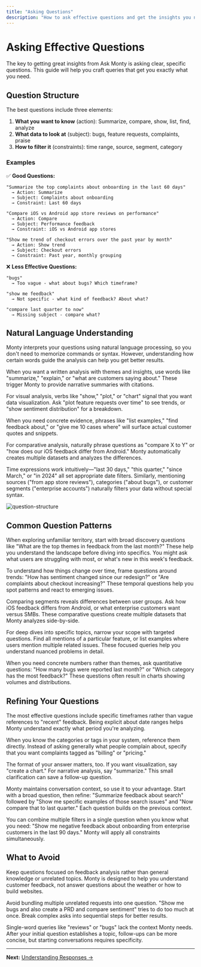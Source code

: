 ```yaml
---
title: "Asking Questions"
description: "How to ask effective questions and get the insights you need"
---
```


# Asking Effective Questions

The key to getting great insights from Ask Monty is asking clear, specific questions. This guide will help you craft queries that get you exactly what you need.

## Question Structure

The best questions include three elements:

1. **What you want to know** (action): Summarize, compare, show, list, find, analyze
2. **What data to look at** (subject): bugs, feature requests, complaints, praise
3. **How to filter it** (constraints): time range, source, segment, category

### Examples

✅ **Good Questions:**

```
"Summarize the top complaints about onboarding in the last 60 days"
  → Action: Summarize
  → Subject: Complaints about onboarding
  → Constraint: Last 60 days

"Compare iOS vs Android app store reviews on performance"
  → Action: Compare
  → Subject: Performance feedback
  → Constraint: iOS vs Android app stores

"Show me trend of checkout errors over the past year by month"
  → Action: Show trend
  → Subject: Checkout errors
  → Constraint: Past year, monthly grouping
```

❌ **Less Effective Questions:**

```
"bugs"
  → Too vague - what about bugs? Which timeframe?

"show me feedback"
  → Not specific - what kind of feedback? About what?

"compare last quarter to now"
  → Missing subject - compare what?
```

## Natural Language Understanding

Monty interprets your questions using natural language processing, so you don't need to memorize commands or syntax. However, understanding how certain words guide the analysis can help you get better results.

When you want a written analysis with themes and insights, use words like "summarize," "explain," or "what are customers saying about." These trigger Monty to provide narrative summaries with citations.

For visual analysis, verbs like "show," "plot," or "chart" signal that you want data visualization. Ask "plot feature requests over time" to see trends, or "show sentiment distribution" for a breakdown.

When you need concrete evidence, phrases like "list examples," "find feedback about," or "give me 10 cases where" will surface actual customer quotes and snippets.

For comparative analysis, naturally phrase questions as "compare X to Y" or "how does our iOS feedback differ from Android." Monty automatically creates multiple datasets and analyzes the differences.

Time expressions work intuitively—"last 30 days," "this quarter," "since March," or "in 2024" all set appropriate date filters. Similarly, mentioning sources ("from app store reviews"), categories ("about bugs"), or customer segments ("enterprise accounts") naturally filters your data without special syntax.

![question-structure](/images/monty/filters.png)

## Common Question Patterns

When exploring unfamiliar territory, start with broad discovery questions like "What are the top themes in feedback from the last month?" These help you understand the landscape before diving into specifics. You might ask what users are struggling with most, or what's new in this week's feedback.

To understand how things change over time, frame questions around trends: "How has sentiment changed since our redesign?" or "Are complaints about checkout increasing?" These temporal questions help you spot patterns and react to emerging issues.

Comparing segments reveals differences between user groups. Ask how iOS feedback differs from Android, or what enterprise customers want versus SMBs. These comparative questions create multiple datasets that Monty analyzes side-by-side.

For deep dives into specific topics, narrow your scope with targeted questions. Find all mentions of a particular feature, or list examples where users mention multiple related issues. These focused queries help you understand nuanced problems in detail.

When you need concrete numbers rather than themes, ask quantitative questions: "How many bugs were reported last month?" or "Which category has the most feedback?" These questions often result in charts showing volumes and distributions.

## Refining Your Questions

The most effective questions include specific timeframes rather than vague references to "recent" feedback. Being explicit about date ranges helps Monty understand exactly what period you're analyzing.

When you know the categories or tags in your system, reference them directly. Instead of asking generally what people complain about, specify that you want complaints tagged as "billing" or "pricing."

The format of your answer matters, too. If you want visualization, say "create a chart." For narrative analysis, say "summarize." This small clarification can save a follow-up question.

Monty maintains conversation context, so use it to your advantage. Start with a broad question, then refine: "Summarize feedback about search" followed by "Show me specific examples of those search issues" and "Now compare that to last quarter." Each question builds on the previous context.

You can combine multiple filters in a single question when you know what you need: "Show me negative feedback about onboarding from enterprise customers in the last 90 days." Monty will apply all constraints simultaneously.

## What to Avoid

Keep questions focused on feedback analysis rather than general knowledge or unrelated topics. Monty is designed to help you understand customer feedback, not answer questions about the weather or how to build websites.

Avoid bundling multiple unrelated requests into one question. "Show me bugs and also create a PRD and compare sentiment" tries to do too much at once. Break complex asks into sequential steps for better results.

Single-word queries like "reviews" or "bugs" lack the context Monty needs. After your initial question establishes a topic, follow-ups can be more concise, but starting conversations requires specificity.

---

**Next:** [Understanding Responses →](./03-understanding-responses.mdx)
